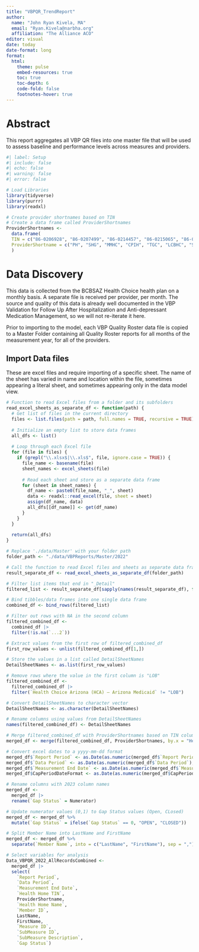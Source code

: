 ```yaml
---
title: "VBPQR_TrendReport"
author: 
  name: "John Ryan Kivela, MA"
  email: "Ryan.Kivela@narbha.org"
  affiliation: "The Alliance ACO"
editor: visual
date: today
date-format: long
format:
  html:
    theme: pulse
    embed-resources: true
    toc: true
    toc-depth: 6
    code-fold: false
    footnotes-hover: true
---
```


# Abstract

This report aggregates all VBP QR files into one master file that will be used to assess baseline and performance levels across measures and providers.

```r
#| label: Setup
#| include: false
#| echo: false
#| warning: false
#| error: false

# Load Libraries
library(tidyverse)
library(purrr)
library(readxl)

# Create provider shortnames based on TIN
# Create a data frame called ProviderShortnames
ProviderShortnames <- 
  data.frame(
  TIN = c("86-0206928", "86-0207499", "86-0214457", "86-0215065", "86-0223720", "86-0250938", "86-0290033", "86-0473221", "94-2880847"),
  ProviderShortname = c("PH", "SHG", "MMHC", "CPIH", "TGC", "LCBHC", "SBHS", "EHS", "CBI")
  )
```

# Data Discovery

This data is collected from the BCBSAZ Health Choice health plan on a monthly basis. A separate file is received per provider, per month. The source and quality of this data is already well documented in the VBP Validation for Follow Up After Hospitalization and Anti-depressant Medication Management, so we will not re-iterate it here.

Prior to importing to the model, each VBP Quality Roster data file is copied to a Master Folder containing all Quality Roster reports for all months of the measurement year, for all of the providers.

## Import Data files

These are excel files and require importing of a specific sheet. The name of the sheet has varied in name and location within the file, sometimes appearing a literal sheet, and sometimes appearing only in the data model view. 

```r
# Function to read Excel files from a folder and its subfolders
read_excel_sheets_as_separate_df <- function(path) {
  # Get list of files in the current directory
  files <- list.files(path = path, full.names = TRUE, recursive = TRUE)
  
  # Initialize an empty list to store data frames
  all_dfs <- list()
  
  # Loop through each Excel file
  for (file in files) {
    if (grepl("\\.xlsx$|\\.xls$", file, ignore.case = TRUE)) {
      file_name <- basename(file)
      sheet_names <- excel_sheets(file)
      
      # Read each sheet and store as a separate data frame
      for (sheet in sheet_names) {
        df_name <- paste0(file_name, "_", sheet)
        data <- readxl::read_excel(file, sheet = sheet)
        assign(df_name, data)
        all_dfs[[df_name]] <- get(df_name)
      }
    }
  }
  
  return(all_dfs)
}

# Replace './data/Master' with your folder path
folder_path <- "./data/VBPReports/Master/2022"

# Call the function to read Excel files and sheets as separate data frames
result_separate_df <- read_excel_sheets_as_separate_df(folder_path)

# Filter list items that end in "_Detail"
filtered_list <- result_separate_df[sapply(names(result_separate_df), function(x) grepl("_Detail$", x))]

# Bind tibbles/data frames into one single data frame
combined_df <- bind_rows(filtered_list)

# Filter out rows with NA in the second column
filtered_combined_df <- 
  combined_df |> 
  filter(!is.na(`...2`))

# Extract values from the first row of filtered_combined_df
first_row_values <- unlist(filtered_combined_df[1,])

# Store the values in a list called DetailSheetNames
DetailSheetNames <- as.list(first_row_values)

# Remove rows where the value in the first column is "LOB"
filtered_combined_df <- 
  filtered_combined_df |> 
  filter(`Health Choice Arizona (HCA) – Arizona Medicaid` != "LOB")

# Convert DetailSheetNames to character vector
DetailSheetNames <- as.character(DetailSheetNames)

# Rename columns using values from DetailSheetNames
names(filtered_combined_df) <- DetailSheetNames

# Merge filtered_combined_df with ProviderShortnames based on TIN column
merged_df <- merge(filtered_combined_df, ProviderShortnames, by.x = "Health Home TIN", by.y = "TIN", all.x = TRUE)

# Convert excel dates to a yyyy-mm-dd format
merged_df$`Report Period` <- as.Date(as.numeric(merged_df$`Report Period`), origin = "1899-12-30")
merged_df$`Data Period` <- as.Date(as.numeric(merged_df$`Data Period`), origin = "1899-12-30")
merged_df$`Measurement End Date` <- as.Date(as.numeric(merged_df$`Measurement End Date`), origin = "1899-12-30")
merged_df$CapPeriodDateFormat <- as.Date(as.numeric(merged_df$CapPeriodDateFormat), origin = "1899-12-30")

# Rename columns with 2023 column names
merged_df <-
  merged_df |> 
  rename(`Gap Status` = Numerator)

# Update numerator values (0,1) to Gap Status values (Open, CLosed)
merged_df <- merged_df %>%
  mutate(`Gap Status` = ifelse(`Gap Status` == 0, "OPEN", "CLOSED"))

# Split Member Name into LastName and FirstName
merged_df <- merged_df %>%
  separate(`Member Name`, into = c("LastName", "FirstName"), sep = ",")

# Select variables for analysis
Data_VBPQR_2022_AllRecordsCombined <-
  merged_df |> 
  select(
    `Report Period`,
    `Data Period`,
    `Measurement End Date`,
    `Health Home TIN`,
    ProviderShortname,
    `Health Home Name`,
    `Member ID`,
    LastName,
    FirstName,
    `Measure ID`,
    `SubMeasure ID`,
    `SubMeasure Description`,
    `Gap Status`)
```












